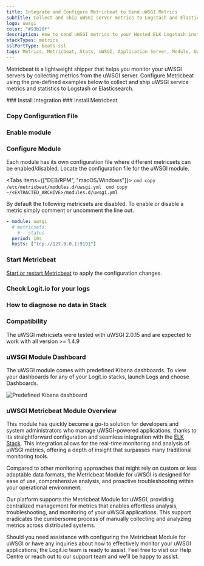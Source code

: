 ```yaml
---
title: Integrate and Configure Metricbeat to Send uWSGI Metrics
subTitle: Collect and ship uWSGI server metrics to Logstash and Elasticsearch
logo: uwsgi
color: "#93b20f"
description: How to send uWSGI metrics to your Hosted ELK Logstash instance. Configure Metricbeat to send uWSGI server metrics to Logstash or Elasticsearch.
stackTypes: metrics
sslPortType: beats-ssl
tags: Metrics, Metricbeat, Stats, uWSGI, Application Server, Module, Uwsgi
---
```


Metricbeat is a lightweight shipper that helps you monitor your uWSGI 
servers by collecting metrics from the uWSGI server. Configure Metricbeat 
using the pre-defined examples below to collect and ship uWSGI 
service metrics and statistics to Logstash or Elasticsearch.

<Steps>
  ### Install Integration
  <InstallIntegration/>
  ### Install Metricbeat

  <InstallBeat beatname="metricbeat" />

  ### Copy Configuration File

  <MetricbeatOutput />

  ### Enable module

  <EnableMetricbeatModule module="uWSGI" />

  ### Configure Module

  Each module has its own configuration file where different metricsets can be enabled/disabled. 
  Locate the configuration file for the uWSGI module.
        
  <Tabs items={["DEB/RPM", "macOS/Windows"]}>
    <Tab>
      ```cmd copy
      /etc/metricbeat/modules.d/uwsgi.yml
      ```
    </Tab>
    <Tab>
      ```cmd copy
      ~/<EXTRACTED_ARCHIVE>/modules.d/uwsgi.yml
      ```
    </Tab>
  </Tabs>

  By default the following metricsets are disabled. To enable or disable a 
  metric simply comment or uncomment the line out.

  ```yml copy showLineNumbers
  - module: uwsgi
    # metricsets:
      # - status
    period: 10s
    hosts: ["tcp://127.0.0.1:9191"]
  ```

  ### Start Metricbeat

  [Start or restart Metricbeat](https://www.elastic.co/guide/en/beats/metricbeat/master/metricbeat-starting.html) 
  to apply the configuration changes.

  ### Check Logit.io for your logs

  <LaunchStack utmMedium="logs" utmCampaign="uwsgi_metricbeat" source="metrics_uwsgi" />

  ### How to diagnose no data in Stack

  <DiagnoseNoData />

  ### Compatibility

  The uWSGI metricsets were tested with uWSGI 2.0.15 and are expected to work with all version >= 1.4.9

  ### uWSGI Module Dashboard

  The uWSGI module comes with predefined Kibana dashboards. To view your dashboards for 
  any of your Logit.io stacks, launch Logs and choose Dashboards.

  ![Predefined Kibana dashboard](@/images/integrations/metricbeats/metricbeat_uwsgi_module.png)

</Steps>

### uWSGI Metricbeat Module Overview

This module has quickly become a go-to solution for developers and system administrators 
who manage uWSGI-powered applications, thanks to its straightforward configuration 
and seamless integration with the [ELK Stack](https://logit.io/blog/post/elk-stack-guide/). 
This integration allows for the real-time monitoring and analysis of uWSGI metrics, 
offering a depth of insight that surpasses many traditional monitoring tools.

Compared to other monitoring approaches that might rely on custom or less adaptable 
data formats, the Metricbeat Module for uWSGI is designed for ease of use, 
comprehensive analysis, and proactive troubleshooting within your operational environment.

Our platform supports the Metricbeat Module for uWSGI, providing centralized management 
for metrics that enables effortless analysis, troubleshooting, and monitoring of 
your uWSGI applications. This support eradicates the cumbersome process of manually 
collecting and analyzing metrics across distributed systems.

Should you need assistance with configuring the Metricbeat Module for uWSGI or have any 
inquiries about how to effectively monitor your uWSGI applications, the Logit.io team 
is ready to assist. Feel free to visit our Help Centre or reach out to our support 
team <IntercomButton text="via live chat" /> and we'll be happy to assist.
